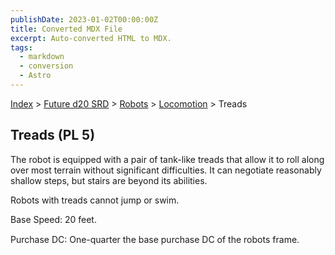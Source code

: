 ```yaml
---
publishDate: 2023-01-02T00:00:00Z
title: Converted MDX File
excerpt: Auto-converted HTML to MDX.
tags:
  - markdown
  - conversion
  - Astro
---
```






[Index](-index) > [Future d20 SRD](future-d20-srd-index) > [Robots](future-d20-srd-robots-index) > [Locomotion](future-d20-srd-robots-locomotion-index) > Treads




## Treads (PL 5)


The robot is equipped with a pair of tank-like treads that allow it to roll along over most terrain without significant difficulties. It can negotiate reasonably shallow steps, but stairs are beyond its abilities.


Robots with treads cannot jump or swim.


Base Speed: 20 feet.


Purchase DC: One-quarter the base purchase DC of the robots frame.




